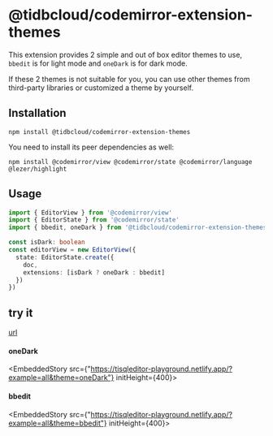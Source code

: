# @tidbcloud/codemirror-extension-themes

This extension provides 2 simple and out of box editor themes to use, `bbedit` is for light mode and `oneDark` is for dark mode.

If these 2 themes is not suitable for you, you can use other themes from third-party libraries or customized a theme by yourself.

## Installation

```shell
npm install @tidbcloud/codemirror-extension-themes
```

You need to install its peer dependencies as well:

```shell
npm install @codemirror/view @codemirror/state @codemirror/language @lezer/highlight
```

## Usage

```ts
import { EditorView } from '@codemirror/view'
import { EditorState } from '@codemirror/state'
import { bbedit, oneDark } from '@tidbcloud/codemirror-extension-themes'

const isDark: boolean
const editorView = new EditorView({
  state: EditorState.create({
    doc,
    extensions: [isDark ? oneDark : bbedit]
  })
})
```


## try it
[url](https://tisqleditor-playground.netlify.app/?example=all&with_select=&theme=oneDark)

#### oneDark

<EmbeddedStory src={"https://tisqleditor-playground.netlify.app/?example=all&theme=oneDark"} initHeight={400}></EmbeddedStory>

#### bbedit
<EmbeddedStory src={"https://tisqleditor-playground.netlify.app/?example=all&theme=bbedit"} initHeight={400}></EmbeddedStory>
